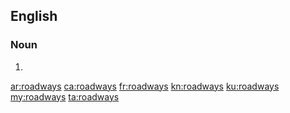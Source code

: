 ==English==

===Noun===
{{head|en|noun plural form}}

# {{plural of|roadway|lang=en}}

[[ar:roadways]]
[[ca:roadways]]
[[fr:roadways]]
[[kn:roadways]]
[[ku:roadways]]
[[my:roadways]]
[[ta:roadways]]